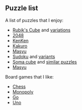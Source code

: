 <SEO title="Puzzles and board games" />

## Puzzle list

A list of puzzles that I enjoy:

- [Rubik's Cube](https://en.wikipedia.org/wiki/Rubik%27s_Cube) and [variations](https://en.wikipedia.org/wiki/Rubik's_Cube#Variations)
- [2048](<https://en.wikipedia.org/wiki/2048_(video_game)>)
- [KenKen](https://en.wikipedia.org/wiki/KenKen)
- [Kakuro](https://en.wikipedia.org/wiki/Kakuro)
- [Masyu](https://en.wikipedia.org/wiki/Masyu)
- [Sudoku](https://en.wikipedia.org/wiki/Sudoku) and [variants](https://en.wikipedia.org/wiki/Sudoku#Variants)
- [Soma cube](https://en.wikipedia.org/wiki/Soma_cube) and [similar puzzles](https://en.wikipedia.org/wiki/Soma_cube#Similar_puzzles)
- [Masyu](https://en.wikipedia.org/wiki/Masyu)

Board games that I like:

- [Chess](https://en.wikipedia.org/wiki/Chess)
- [Monopoly](<https://en.wikipedia.org/wiki/Monopoly_(game)>)
- [Go](<https://en.wikipedia.org/wiki/Go_(game)>)
- [Uno](<https://en.wikipedia.org/wiki/Uno_(card_game)>)
